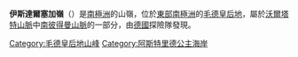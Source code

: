 {{Coord|71|45|S|12|33|E|source:GNIS|display=title}}

'''伊斯達爾塞加嶺'''（{{lang-en|Isdalsegga Ridge}}）是[[南極洲|南極洲]]的山嶺，位於[[東部南極洲|東部南極洲]]的[[毛德皇后地|毛德皇后地]]，屬於[[沃爾塔特山脈|沃爾塔特山脈]]中[[南彼得曼山脈|南彼得曼山脈]]的一部分，由[[德國|德國]]探險隊發現。

{{DEFAULTSORT:Isdalsegga Ridge}}
[[Category:毛德皇后地山峰|Category:毛德皇后地山峰]]
[[Category:阿斯特里德公主海岸|Category:阿斯特里德公主海岸]]


{{PrincessAstridCoast-geo-stub}}